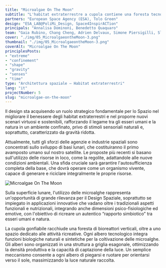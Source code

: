 ```yaml
---
title: "Microalgae On The Moon"
subtitle: "L'habitat extraterrestre a cupola contiene una foresta tecnologica di alberi artificiali che ruotano per seguire il sole e in cui scorre il liquido verde delle microalghe."
partners: "European Space Agency (ESA), Tolo Green"
design: "ESA_LAB@PoliMi_Design, Space4InspirACTion"
principals: "Annalisa Dominoni, Benedetto Quaquaro"
team: "Gaia Rubino, Chang Cheng, Adrien Delvaux, Simone Piersigilli, Slate Werner, Zhou Zhou"
cover: "./img/05_MicroalgaeontheMoon-3.png"
thumbnail: "./img/05_MicroalgaeontheMoon-3.png"
coverAlt: "Microalgae On The Moon"
principlesPosts: 
- "extreme" 
- "confinement" 
- "shape"
- "gravity"
- "senses"
- "time"
type: "Architettura spaziale — Habitat extraterrestri"
lang: "it"
projectNumber: 5
slug: "microalgae-on-the-moon"
---
```



Il design sta acquisendo un ruolo strategico fondamentale per lo Spazio nel migliorare il benessere degli habitat extraterrestri e nel proporre nuovi scenari virtuosi e sostenibili, rafforzando il legame tra gli esseri umani e la natura in un ambiente confinato, privo di stimoli sensoriali naturali e, soprattutto, caratterizzato da gravità ridotta. 

Attualmente, tutti gli sforzi delle agenzie e industrie spaziali sono concentrati sullo sviluppo di basi lunari, che costituiranno il primo avamposto umano sul nostro satellite. Le proposte più recenti si basano sull'utilizzo delle risorse in loco, come la regolite, adattandole alle nuove condizioni ambientali. Una sfida cruciale sarà garantire l'autosufficienza completa della base, che dovrà operare come un organismo vivente, capace di generare e riciclare integralmente le proprie risorse.

<Image src={Image1} alt="Microalgae On The Moon" class="py-6 w-full"/>

Sulla superficie lunare, l'utilizzo delle microalghe rappresenta un'opportunità di grande rilevanza per il Design Spaziale, soprattutto se impiegato in applicazioni innovative che vadano oltre i tradizionali aspetti funzionali e nutrizionali, integrando anche dimensioni psico-fisiologiche ed emotive, con l'obiettivo di ricreare un autentico “rapporto simbiotico” tra esseri umani e natura.

La cupola gonfiabile racchiude una foresta di bioreattori verticali, oltre a uno spazio dedicato alle attività ricreative. Ogni albero tecnologico integra funzioni biologiche naturali e sintetiche per la coltivazione delle microalghe. Gli alberi sono organizzati in una struttura a griglia esagonale, ottimizzando la densità produttiva e la capacità di captazione della luce. Un semplice meccanismo consente a ogni albero di piegarsi e ruotare per orientarsi verso il sole, massimizzando la luce naturale raccolta.